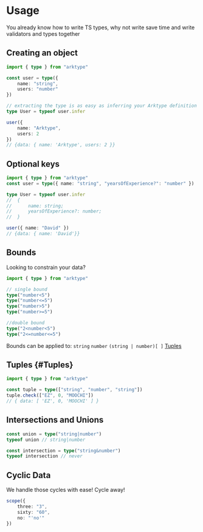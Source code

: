 # Usage

You already know how to write TS types, why not write save time and write validators and types together

## Creating an object

```ts
import { type } from "arktype"

const user = type({
    name: "string",
    users: "number"
})

// extracting the type is as easy as inferring your Arktype definition
type User = typeof user.infer

user({
    name: "Arktype",
    users: 2
})
// {data: { name: 'Arktype', users: 2 }}
```

## Optional keys

```ts
import { type } from "arktype"
const user = type({ name: "string", "yearsOfExperience?": "number" })

type User = typeof user.infer
//  {
//      name: string;
//      yearsOfExperience?: number;
//  }

user({ name: "David" })
// {data: { name: 'David'}}
```

## Bounds

Looking to constrain your data?

```ts
import { type } from "arktype"

// single bound
type("number<5")
type("number<=5")
type("number>5")
type("number>=5")

//double bound
type("2<number<5")
type("2<=number<=5")
```

Bounds can be applied to: `string` `number` `(string | number)[ ]` [Tuples](#Tuples)

## Tuples {#Tuples}

```ts
import { type } from "arktype"

const tuple = type(["string", "number", "string"])
tuple.check(["EZ", 0, "MOOCHI"])
// { data: [ 'EZ', 0, 'MOOCHI' ] }
```

## Intersections and Unions

```ts
const union = type("string|number")
typeof union // string|number

const intersection = type("string&number")
typeof intersection // never
```

## Cyclic Data

We handle those cycles with ease! Cycle away!

```ts
scope({
    three: "3",
    sixty: "60",
    no: "'no'"
})
```
